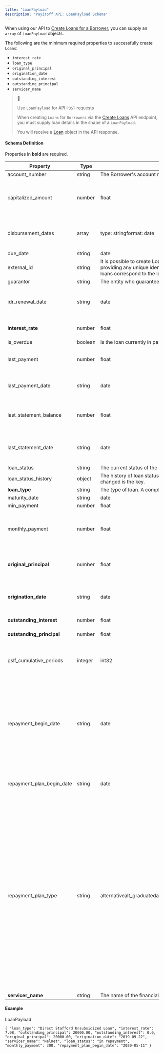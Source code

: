 ```yaml
---
title: "LoanPayload"
description: "Payitoff API: LoanPayload Schema"
---
```


When using our API to [Create Loans for a Borrower](/reference/create-loans), you can supply an `array` of `LoanPayload` objects.

The following are the minimum required properties to successfully create `Loans`:

* `interest_rate`
* `loan_type`
* `original_principal`
* `origination_date`
* `outstanding_interest`
* `outstanding_principal`
* `servicer_name`

> 🚧
> 
> Use `LoanPayload` for API `POST` requests
> 
> When creating `Loans` for `Borrowers` via the [Create Loans](/reference/create-loans) API endpoint, you must supply loan details in the shape of a `LoanPayload`.
> 
> You will receive a [Loan](/docs/loan-schema) object in the API response.

#### Schema Definition

Properties in **bold** are required.

| Property                     | Type    | Format                                                                                                                                                                                                                                                                                                                                                                               | Description                                                                                                                                                                                                                                                                                                                                                                                                                                |
| ---------------------------- | ------- | ------------------------------------------------------------------------------------------------------------------------------------------------------------------------------------------------------------------------------------------------------------------------------------------------------------------------------------------------------------------------------------ | ------------------------------------------------------------------------------------------------------------------------------------------------------------------------------------------------------------------------------------------------------------------------------------------------------------------------------------------------------------------------------------------------------------------------------------------ |
| account\_number              | string  | The Borrower's account number for a Loan with a Servicer, if known.                                                                                                                                                                                                                                                                                                                  |                                                                                                                                                                                                                                                                                                                                                                                                                                            |
| capitalized\_amount          | number  | float                                                                                                                                                                                                                                                                                                                                                                                | Interest charged on a loan that is then added to the principal balance.                                                                                                                                                                                                                                                                                                                                                                    |
| disbursement\_dates          | array   | type: stringformat: date                                                                                                                                                                                                                                                                                                                                                             | An array of dates on which funds were disbursed to a Borrower.                                                                                                                                                                                                                                                                                                                                                                             |
| due\_date                    | string  | date                                                                                                                                                                                                                                                                                                                                                                                 | TODO                                                                                                                                                                                                                                                                                                                                                                                                                                       |
| external\_id                 | string  | It is possible to create Loans using data fetched from third parties, such as Plaid's Liabilities endpoint. When doing so, we recommend providing any unique identifier, such as Plaid's account\_id value in the external\_id property to help you keep track of which Payitoff loans correspond to the loan info you retrieve from subsequent syncs with Plaid and other products. |                                                                                                                                                                                                                                                                                                                                                                                                                                            |
| guarantor                    | string  | The entity who guarantees a loan will be paid in the event a student borrower defaults on the loan.                                                                                                                                                                                                                                                                                  |                                                                                                                                                                                                                                                                                                                                                                                                                                            |
| idr\_renewal\_date           | string  | date                                                                                                                                                                                                                                                                                                                                                                                 | The date on which an IDR plan requires income recertification.                                                                                                                                                                                                                                                                                                                                                                             |
| **interest\_rate**           | number  | float                                                                                                                                                                                                                                                                                                                                                                                | The interest rate applied to a loan.                                                                                                                                                                                                                                                                                                                                                                                                       |
| is\_overdue                  | boolean | Is the loan currently in past due status?                                                                                                                                                                                                                                                                                                                                            |                                                                                                                                                                                                                                                                                                                                                                                                                                            |
| last\_payment                | number  | float                                                                                                                                                                                                                                                                                                                                                                                | The amount of the last payment made on the loan.                                                                                                                                                                                                                                                                                                                                                                                           |
| last\_payment\_date          | string  | date                                                                                                                                                                                                                                                                                                                                                                                 | The date on which the last payment was made.                                                                                                                                                                                                                                                                                                                                                                                               |
| last\_statement\_balance     | number  | float                                                                                                                                                                                                                                                                                                                                                                                | The total loan balance as of the last monthly statement.                                                                                                                                                                                                                                                                                                                                                                                   |
| last\_statement\_date        | string  | date                                                                                                                                                                                                                                                                                                                                                                                 | The date on which the last monthly statement was issued.                                                                                                                                                                                                                                                                                                                                                                                   |
| loan\_status                 | string  | The current status of the Loan (description or code). A complete list can be found on our [Loan Statuses](/docs/loan-statuses) page.                                                                                                                                                                                                                                                 |                                                                                                                                                                                                                                                                                                                                                                                                                                            |
| loan\_status\_history        | object  | The history of loan status changes.Returns key-value pairs where the status change is the value and the date on which the status changed is the key.                                                                                                                                                                                                                                 |                                                                                                                                                                                                                                                                                                                                                                                                                                            |
| **loan\_type**               | string  | The type of loan. A complete list can be found on our [Loan Types](/docs/loan-types) page.                                                                                                                                                                                                                                                                                           |                                                                                                                                                                                                                                                                                                                                                                                                                                            |
| maturity\_date               | string  | date                                                                                                                                                                                                                                                                                                                                                                                 | TODO                                                                                                                                                                                                                                                                                                                                                                                                                                       |
| min\_payment                 | number  | float                                                                                                                                                                                                                                                                                                                                                                                | TODO                                                                                                                                                                                                                                                                                                                                                                                                                                       |
| monthly\_payment             | number  | float                                                                                                                                                                                                                                                                                                                                                                                | The standard monthly payment over the course of the repayment term.                                                                                                                                                                                                                                                                                                                                                                        |
| **original\_principal**      | number  | float                                                                                                                                                                                                                                                                                                                                                                                | Original principal balance when Loan entered repayment.                                                                                                                                                                                                                                                                                                                                                                                    |
| **origination\_date**        | string  | date                                                                                                                                                                                                                                                                                                                                                                                 | The date the Loan was officially given to the borrower.                                                                                                                                                                                                                                                                                                                                                                                    |
| **outstanding\_interest**    | number  | float                                                                                                                                                                                                                                                                                                                                                                                | Total unpaid interest.                                                                                                                                                                                                                                                                                                                                                                                                                     |
| **outstanding\_principal**   | number  | float                                                                                                                                                                                                                                                                                                                                                                                | Total unpaid principal.                                                                                                                                                                                                                                                                                                                                                                                                                    |
| pslf\_cumulative\_periods    | integer | int32                                                                                                                                                                                                                                                                                                                                                                                | How many monthly payments have been made that count toward PSLF eligibility.                                                                                                                                                                                                                                                                                                                                                               |
| repayment\_begin\_date       | string  | date                                                                                                                                                                                                                                                                                                                                                                                 | The date a borrower _first_ entered repayment. This date could be in the future (if borrower is currently a student) or in the past (if borrower is currently or has been in repayment).                                                                                                                                                                                                                                                   |
| repayment\_plan\_begin\_date | string  | date                                                                                                                                                                                                                                                                                                                                                                                 | The date the Loan entered the current Repayment Plan.                                                                                                                                                                                                                                                                                                                                                                                      |
| repayment\_plan\_type        | string  | alternativealt\_graduatedalt\_neg\_amalt\_repayeextendedextended\_graduatedgraduatedibricrisrnew\_ibrno\_repaymentpayerepayestandard                                                                                                                                                                                                                                                 | The type of Repayment Plan. Preferred values for this property are the enumerated values of the type property of a [RepaymentPlan](/docs/repayment-plan-schema) object. However, due to disparities in how repayment plans are identified across a variety of servicers and sources, our API accepts many variations on this value and coerces them to canonical values returned as a [RepaymentPlan](/docs/repayment-plan-schema) object. |
| **servicer\_name**           | string  | The name of the financial institution servicing the loan, to whom the borrower makes monthly payments.                                                                                                                                                                                                                                                                               |                                                                                                                                                                                                                                                                                                                                                                                                                                            |

#### Example

LoanPayload

`{
  "loan_type": "Direct Stafford Unsubsidized Loan",
  "interest_rate": 7.08,
  "outstanding_principal": 20000.00,
  "outstanding_interest": 0.0,
  "original_principal": 20000.00,
  "origination_date": "2019-09-22",
  "servicer_name": "Nelnet",
  "loan_status": "in repayment",
  "monthly_payment": 300,
  "repayment_plan_begin_date": "2020-05-11"
}
`